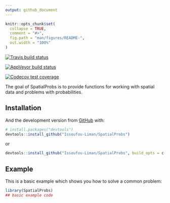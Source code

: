 ```yaml
---
output: github_document
---
```


<!-- README.md is generated from README.Rmd. Please edit that file -->

```r
knitr::opts_chunk$set(
  collapse = TRUE,
  comment = "#>",
  fig.path = "man/figures/README-",
  out.width = "100%"
)
```

<!-- # SpatialProbs <img src="man/figures/logo.png" align="right" width="200" /> -->

<!-- badges: start -->
[![Travis build status](https://travis-ci.org/Issoufou-Liman/SpatialProbs.svg?branch=master)](https://travis-ci.org/Issoufou-Liman/SpatialProbs)
<!-- badges: end -->

<!-- badges: start -->
[![AppVeyor build status](https://ci.appveyor.com/api/projects/status/github/Issoufou-Liman/SpatialProbs?branch=master&svg=true)](https://ci.appveyor.com/project/Issoufou-Liman/SpatialProbs)
<!-- badges: end -->

<!-- badges: start -->
[![Codecov test coverage](https://codecov.io/gh/Issoufou-Liman/SpatialProbs/branch/master/graph/badge.svg)](https://codecov.io/gh/Issoufou-Liman/SpatialProbs?branch=master)
<!-- badges: end -->

The goal of SpatialProbs is to provide functions for working with spatial data
and problems with probabilities.

## Installation

<!-- You can install the released version of SpatialProbs from [CRAN](https://CRAN.R-project.org) with: -->

<!-- ``` r  -->
<!-- install.packages("SpatialProbs") -->
<!-- ``` -->

And the development version from [GitHub](https://github.com/) with:

``` r 
# install.packages("devtools")
devtools::install_github("Issoufou-Liman/SpatialProbs")
```

or

``` r
devtools::install_github("Issoufou-Liman/SpatialProbs", build_opts = c("--no-resave-data", "-no-manual"), force = TRUE)
```

## Example

This is a basic example which shows you how to solve a common problem:

```r
library(SpatialProbs)
## basic example code
```
